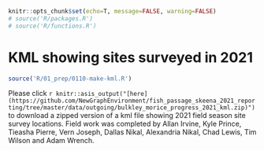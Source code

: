 
```r
knitr::opts_chunk$set(echo=T, message=FALSE, warning=FALSE)
# source('R/packages.R')
# source('R/functions.R')

```

# KML showing sites surveyed in 2021
```r
source('R/01_prep/0110-make-kml.R')
```


Please click `r knitr::asis_output("[here](https://github.com/NewGraphEnvironment/fish_passage_skeena_2021_reporting/tree/master/data/outgoing/bulkley_morice_progress_2021_kml.zip)")` to download a zipped version of a kml file showing 2021 field season site survey locations.  Field work was completed by Allan Irvine, Kyle Prince, Tieasha Pierre, Vern Joseph, Dallas Nikal, Alexandria Nikal, Chad Lewis, Tim Wilson and Adam Wrench.
